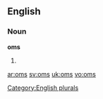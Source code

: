 ==English==

===Noun===
'''oms'''

# {{plural of|[[om]]}}

[[Category:English plurals]]

[[ar:oms]]
[[sv:oms]]
[[uk:oms]]
[[vo:oms]]
